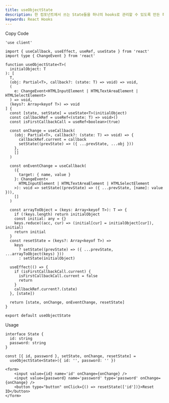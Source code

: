 ```yaml
---
title: useObjectState
description: 한 컴포넌트에서 쓰는 State들을 하나의 hooks로 관리할 수 있도록 만든 훅스입니다.
keywords: React Hooks
---
```


<Steps>

<Step>Copy Code</Step>

```tsx title="hooks/use-object-state.tsx"
'use client'

import { useCallback, useEffect, useRef, useState } from 'react'
import type { ChangeEvent } from 'react'

function useObjectState<T>(
  initialObject: T
): [
  T,
  (obj: Partial<T>, callback?: (state: T) => void) => void,
  (
    e: ChangeEvent<HTMLInputElement | HTMLTextAreaElement | HTMLSelectElement>
  ) => void,
  (keys?: Array<keyof T>) => void
] {
  const [state, setState] = useState<T>(initialObject)
  const callbackRef = useRef<(state: T) => void>()
  const isFirstCallbackCall = useRef<boolean>(true)

  const onChange = useCallback(
    (obj: Partial<T>, callback?: (state: T) => void) => {
      callbackRef.current = callback
      setState((prevState) => ({ ...prevState, ...obj }))
    },
    []
  )

  const onEventChange = useCallback(
    ({
      target: { name, value }
    }: ChangeEvent<
      HTMLInputElement | HTMLTextAreaElement | HTMLSelectElement
    >): void => setState((prevState) => ({ ...prevState, [name]: value })),
    []
  )

  const arrayToObject = (keys: Array<keyof T>): T => {
    if (!keys.length) return initialObject
    const initial: any = {}
    keys.reduce((acc, cur) => (initial[cur] = initialObject[cur]), initial)
    return initial
  }
  const resetState = (keys?: Array<keyof T>) =>
    keys
      ? setState((prevState) => ({ ...prevState, ...arrayToObject(keys) }))
      : setState(initialObject)

  useEffect(() => {
    if (isFirstCallbackCall.current) {
      isFirstCallbackCall.current = false
      return
    }
    callbackRef.current?.(state)
  }, [state])

  return [state, onChange, onEventChange, resetState]
}

export default useObjectState
```

<Step>Usage</Step>

```tsx
interface State {
  id: string
  password: string
}

const [{ id, password }, setState, onChange, resetState] =
  useObjectState<State>({ id: '', password: '' })

<form>
    <input value={id} name='id' onChange={onChange} />
    <input value={password} name='password' type='password' onChange={onChange} />
    <button type="button" onClick={() => resetState(['id'])}>Reset ID</button>
</form>
```

</Steps>
